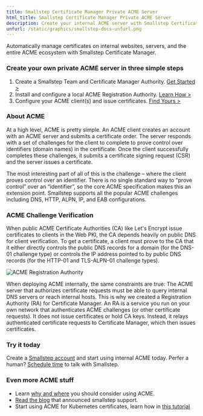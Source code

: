 ```yaml
---
title: Smallstep Certificate Manager Private ACME Server
html_title: Smallstep Certificate Manager Private ACME Server
description: Create your internal ACME server with Smallstep Certificate Manager. 
unfurl: /static/graphics/smallstep-docs-unfurl.png
---
```



Automatically manage certificates on internal websites, servers, and the entire ACME ecosystem with Smallstep Certificate Manager. 

### Create your own private ACME server in three simple steps
1. Create a Smallstep Team and Certificate Manager Authority. [Get Started >](https://smallstep.com/signup?product=cm)
2. Install and configure a local ACME Registration Authority. [Learn How >](https://smallstep.com/docs/registration-authorities/acme-for-certificate-manager)
3. Configure your ACME client(s) and issue certificates. [Find Yours >](https://smallstep.com/docs/tutorials/acme-protocol-acme-clients) 

### About ACME
At a high level, ACME is pretty simple. An ACME client creates an account with an ACME server and submits a certificate order. The server responds with a set of challenges for the client to complete to prove control over identifiers (domain names) in the certificate. Once the client successfully completes these challenges, it submits a certificate signing request (CSR) and the server issues a certificate.

The most interesting part of all of this is the challenge – where the client proves control over an identifier. There is no single standard way to “prove control” over an “identifier”, so the core ACME specification makes this an extension point. Smallstep supports all the popular ACME challenges including DNS, HTTP, ALPN, IP, and EAB configurations. 

### ACME Challenge Verification
When public ACME Certificate Authorities (CA) like Let's Encrypt issue certificates to clients in the Web PKI, the CA depends heavily on public DNS for client verification. To get a certificate, a client must prove to the CA that it either directly controls the public DNS records for a domain (for the DNS-01 challenge type) or controls the IP address pointed to by public DNS records (for the HTTP-01 and TLS-ALPN-01 challenge types).

![ACME Registration Authority](/static/graphics/ia-cloud-ra-challenge-client.svg "In this example, the Smallstep ACME RA runs within the local network or VPC and responds to ACME requests from internal infrastructure and workloads. The RA accepts ACME orders and authenticates requests by verifying an ACME challenge. Upon verification, a CSR is securely passed to the Issuing Authority to sign and catalog.")

When deploying ACME internally, the same constraints are true: The ACME server that authorizes certificate requests must be able to query internal DNS servers or reach internal hosts. This is why we created a Registration Authority (RA) for Certificate Manager. An RA is a service you run on your own network that authenticates ACME challenges (or other certificate requests). It does not issue certificates or hold CA keys. Instead, it relays authenticated certificate requests to Certificate Manager, which then issues certificates. 

### Try it today

Create a [Smallstep account](https://smallstep.com/signup?product=cm) and start using internal ACME today. Perfer a human? [Schedule time](https://smallstep.com/acme-form/) to talk with Smallstep. 

### Even more ACME stuff

* Learn [why and where](/blog/the-embarrassing-state-of-enterprise-acme/) you should consider using ACME.  
* [Read the blog](/blog/private-acme-server/) that announced smallstep support.
* Start using ACME for Kubernetes certificates, learn how in [this tutorial](/docs/tutorials/kubernetes-acme-ca)
